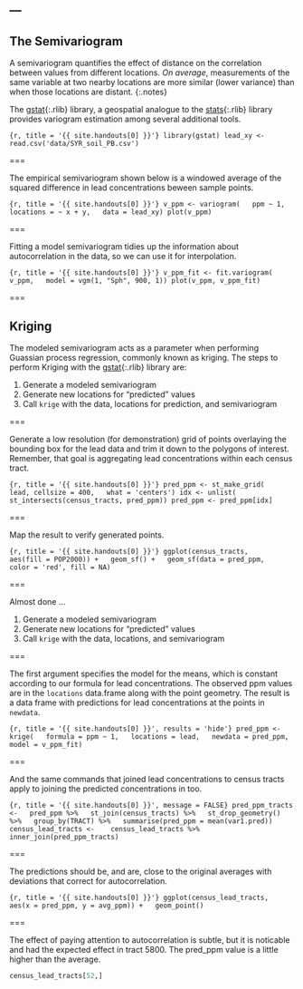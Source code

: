 ---
---
    
## The Semivariogram

A semivariogram quantifies the effect of distance on the correlation between
values from different locations. *On average*, measurements of the same variable
at two nearby locations are more similar (lower variance) than when those
locations are distant.
{:.notes}

The [gstat](){:.rlib} library, a geospatial analogue to the [stats](){:.rlib}
library provides variogram estimation among several additional tools.

```{r, title = '{{ site.handouts[0] }}'}
library(gstat)
lead_xy <- read.csv('data/SYR_soil_PB.csv')
```

===

The empirical semivariogram shown below is a windowed average of the squared
difference in lead concentrations beween sample points.

```{r, title = '{{ site.handouts[0] }}'}
v_ppm <- variogram(
  ppm ~ 1,
  locations = ~ x + y,
  data = lead_xy)
plot(v_ppm)
```

===

Fitting a model semivariogram tidies up the information about autocorrelation
in the data, so we can use it for interpolation.

```{r, title = '{{ site.handouts[0] }}'}
v_ppm_fit <- fit.variogram(
  v_ppm,
  model = vgm(1, "Sph", 900, 1))
plot(v_ppm, v_ppm_fit)
```

===

## Kriging

The modeled semivariogram acts as a parameter when performing Guassian process regression, commonly known as kriging. The steps to perform Kriging with the [gstat](){:.rlib} library are:

1. Generate a modeled semivariogram
1. Generate new locations for "predicted" values
1. Call `krige` with the data, locations for prediction, and semivariogram

===

Generate a low resolution (for demonstration) grid of points overlaying the
bounding box for the lead data and trim it down to the polygons of interest.
Remember, that goal is aggregating lead concentrations within each census tract.

```{r, title = '{{ site.handouts[0] }}'}
pred_ppm <- st_make_grid(
  lead, cellsize = 400,
  what = 'centers')
idx <- unlist(
  st_intersects(census_tracts, pred_ppm))
pred_ppm <- pred_ppm[idx]
```

===

Map the result to verify generated points.

```{r, title = '{{ site.handouts[0] }}'}
ggplot(census_tracts,
       aes(fill = POP2000)) +
  geom_sf() +
  geom_sf(data = pred_ppm,
          color = 'red', fill = NA)
```

===

Almost done ...

1. Generate a modeled semivariogram
1. Generate new locations for "predicted" values
1. Call `krige` with the data, locations, and semivariogram

===

The first argument specifies the model for the means, which is constant according to our 
formula for lead concentrations. The observed ppm values are in the `locations` data.frame along with the point geometry. The result is a data frame with predictions for lead concentrations at the points in `newdata`.

```{r, title = '{{ site.handouts[0] }}', results = 'hide'}
pred_ppm <- krige(
  formula = ppm ~ 1,
  locations = lead,
  newdata = pred_ppm,
  model = v_ppm_fit)
```

===

And the same commands that joined lead concentrations to census tracts apply to
joining the predicted concentrations in too.

```{r, title = '{{ site.handouts[0] }}', message = FALSE}
pred_ppm_tracts <-
  pred_ppm %>%
  st_join(census_tracts) %>%
  st_drop_geometry() %>%
  group_by(TRACT) %>%
  summarise(pred_ppm = mean(var1.pred))
census_lead_tracts <- 
  census_lead_tracts %>%
  inner_join(pred_ppm_tracts)
```

===

The predictions should be, and are, close to the original averages with
deviations that correct for autocorrelation.

```{r, title = '{{ site.handouts[0] }}'}
ggplot(census_lead_tracts,
       aes(x = pred_ppm, y = avg_ppm)) +
  geom_point()
```

===

The effect of paying attention to autocorrelation is subtle, but it is noticable and had the expected effect in tract 5800. The pred_ppm value is a little higher than the average.

```r
census_lead_tracts[52,]
```
